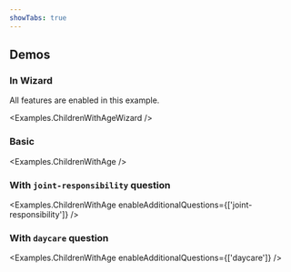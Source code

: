 ```yaml
---
showTabs: true
---
```



## Demos

### In Wizard

All features are enabled in this example.

<Examples.ChildrenWithAgeWizard />

### Basic

<Examples.ChildrenWithAge />

### With `joint-responsibility` question

<Examples.ChildrenWithAge
  enableAdditionalQuestions={['joint-responsibility']}
/>

### With `daycare` question

<Examples.ChildrenWithAge enableAdditionalQuestions={['daycare']} />

<VisibleWhenVisualTest>
  <Examples.ChildrenWithAgePrefilledYes />
</VisibleWhenVisualTest>
